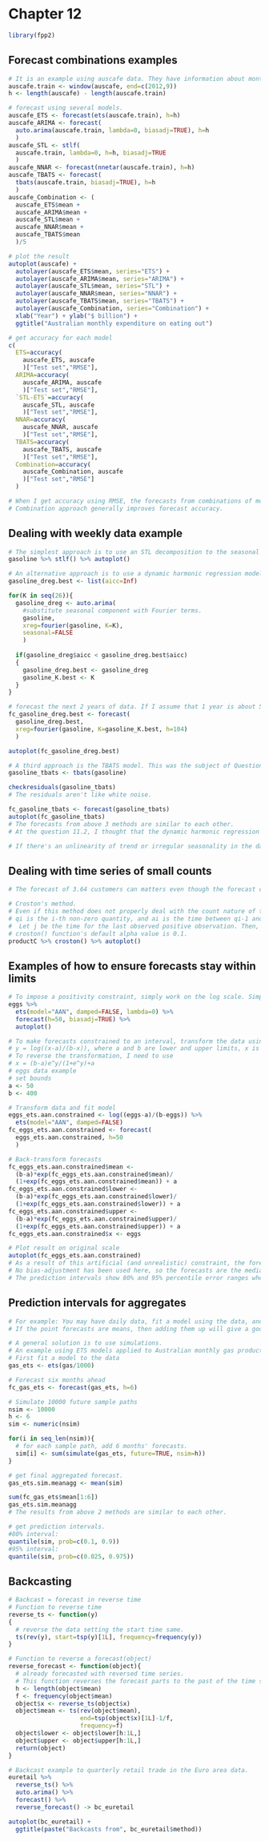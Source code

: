 # Chapter 12

```r

library(fpp2)

```

## Forecast combinations examples

```r

# It is an example using auscafe data. They have information about monthly expenditure on eating out in Australia, from April 1982 to September 2017. I'm going to get forecasts from the following models: ETS, ARIMA, STL-ETS, NNAR, and TBATS. And we compare the results using the last 5 years (60 months) of observations.
auscafe.train <- window(auscafe, end=c(2012,9))
h <- length(auscafe) - length(auscafe.train)

# forecast using several models.
auscafe_ETS <- forecast(ets(auscafe.train), h=h)
auscafe_ARIMA <- forecast(
  auto.arima(auscafe.train, lambda=0, biasadj=TRUE), h=h
  )
auscafe_STL <- stlf(
  auscafe.train, lambda=0, h=h, biasadj=TRUE
  )
auscafe_NNAR <- forecast(nnetar(auscafe.train), h=h)
auscafe_TBATS <- forecast(
  tbats(auscafe.train, biasadj=TRUE), h=h
  )
auscafe_Combination <- (
  auscafe_ETS$mean + 
  auscafe_ARIMA$mean + 
  auscafe_STL$mean + 
  auscafe_NNAR$mean + 
  auscafe_TBATS$mean
  )/5

# plot the result
autoplot(auscafe) +
  autolayer(auscafe_ETS$mean, series="ETS") +
  autolayer(auscafe_ARIMA$mean, series="ARIMA") +
  autolayer(auscafe_STL$mean, series="STL") +
  autolayer(auscafe_NNAR$mean, series="NNAR") +
  autolayer(auscafe_TBATS$mean, series="TBATS") +
  autolayer(auscafe_Combination, series="Combination") +
  xlab("Year") + ylab("$ billion") +
  ggtitle("Australian monthly expenditure on eating out")

# get accuracy for each model
c(
  ETS=accuracy(
    auscafe_ETS, auscafe
    )["Test set","RMSE"],
  ARIMA=accuracy(
    auscafe_ARIMA, auscafe
    )["Test set","RMSE"],
  `STL-ETS`=accuracy(
    auscafe_STL, auscafe
    )["Test set","RMSE"],
  NNAR=accuracy(
    auscafe_NNAR, auscafe
    )["Test set","RMSE"],
  TBATS=accuracy(
    auscafe_TBATS, auscafe
    )["Test set","RMSE"],
  Combination=accuracy(
    auscafe_Combination, auscafe
    )["Test set","RMSE"]
  )

# When I get accuracy using RMSE, the forecasts from combinations of models yielded lowest error. TBATS did particularly well with this series, but the combination approach was even better.
# Combination approach generally improves forecast accuracy.

```


## Dealing with weekly data example

```r

# The simplest approach is to use an STL decomposition to the seasonal component along with a non-seasonal method applied to the seasonally adjusted component of data.
gasoline %>% stlf() %>% autoplot()

# An alternative approach is to use a dynamic harmonic regression model. Example using gasoline data again.
gasoline_dreg.best <- list(aicc=Inf)

for(K in seq(26)){
  gasoline_dreg <- auto.arima(
    #substitute seasonal component with Fourier terms.
    gasoline, 
    xreg=fourier(gasoline, K=K), 
    seasonal=FALSE
    )
  
  if(gasoline_dreg$aicc < gasoline_dreg.best$aicc)
  {
    gasoline_dreg.best <- gasoline_dreg
    gasoline_K.best <- K
  }
}

# forecast the next 2 years of data. If I assume that 1 year is about 52 weeks, forecast horizon(h) is 104.
fc_gasoline_dreg.best <- forecast(
  gasoline_dreg.best, 
  xreg=fourier(gasoline, K=gasoline_K.best, h=104)
  )

autoplot(fc_gasoline_dreg.best)

# A third approach is the TBATS model. This was the subject of Question 11.2.
gasoline_tbats <- tbats(gasoline)

checkresiduals(gasoline_tbats)
# The residuals aren't like white noise.

fc_gasoline_tbats <- forecast(gasoline_tbats)
autoplot(fc_gasoline_tbats)
# The forecasts from above 3 methods are similar to each other.
# At the question 11.2, I thought that the dynamic harmonic regression model will be best for the data because of unlinearity in trend.

# If there's an unlinearity of trend or irregular seasonality in the data, dynamic regression model with dummy variable(s) will be the only choice. This fact can be applied to daily or sub-daily data, too.

```


## Dealing with time series of small counts

```r

# The forecast of 3.64 customers can matters even though the forecast of 100.368 customers rarely matters.

# Croston's method.
# Even if this method does not properly deal with the count nature of the data, but it is used so often, that it is worth knowing about it.
# qi is the i-th non-zero quantity, and ai is the time between qi-1 and qi. q is often called the "demand" and a the "inter-arrival time".
#  Let j be the time for the last observed positive observation. Then, the h-step ahead forecast for the demand at time T+h, is given by the ratio q(j+1|j) / a(j+1|j). One-step forecast is calculated by using exponential smoothing with alpha.
# croston() function's default alpha value is 0.1.
productC %>% croston() %>% autoplot()

```

## Examples of how to ensure forecasts stay within limits

```r

# To impose a positivity constraint, simply work on the log scale. Simply set the Box-Cox parameter lambda as 0.
eggs %>%
  ets(model="AAN", damped=FALSE, lambda=0) %>%
  forecast(h=50, biasadj=TRUE) %>%
  autoplot()

# To make forecasts constrained to an interval, transform the data using a scaled logit transform which maps (lower limit, upper limit) to the whole real line:
# y = log((x-a)/(b-x)), where a and b are lower and upper limits, x is on the original scale, and y is the transformed data.
# To reverse the transformation, I need to use 
# x = (b-a)e^y/(1+e^y)+a
# eggs data example
# set bounds
a <- 50
b <- 400

# Transform data and fit model
eggs_ets.aan.constrained <- log((eggs-a)/(b-eggs)) %>%
  ets(model="AAN", damped=FALSE)
fc_eggs_ets.aan.constrained <- forecast(
  eggs_ets.aan.constrained, h=50
  )

# Back-transform forecasts
fc_eggs_ets.aan.constrained$mean <- 
  (b-a)*exp(fc_eggs_ets.aan.constrained$mean)/
  (1+exp(fc_eggs_ets.aan.constrained$mean)) + a
fc_eggs_ets.aan.constrained$lower <- 
  (b-a)*exp(fc_eggs_ets.aan.constrained$lower)/
  (1+exp(fc_eggs_ets.aan.constrained$lower)) + a
fc_eggs_ets.aan.constrained$upper <- 
  (b-a)*exp(fc_eggs_ets.aan.constrained$upper)/
  (1+exp(fc_eggs_ets.aan.constrained$upper)) + a
fc_eggs_ets.aan.constrained$x <- eggs

# Plot result on original scale
autoplot(fc_eggs_ets.aan.constrained)
# As a result of this artificial (and unrealistic) constraint, the forecast distributions have become extremely skewed.
# No bias-adjustment has been used here, so the forecasts are the medians of the future distributions. 
# The prediction intervals show 80% and 95% percentile error ranges when the forecasts are constrained.

```


## Prediction intervals for aggregates

```r

# For example: You may have daily data, fit a model using the data, and want to forecast the total for the next week(need to aggregate 7 days of forecasts).
# If the point forecasts are means, then adding them up will give a good estimate of the total. 

# A general solution is to use simulations.
# An example using ETS models applied to Australian monthly gas production data.
# First fit a model to the data
gas_ets <- ets(gas/1000)

# Forecast six months ahead
fc_gas_ets <- forecast(gas_ets, h=6)

# Simulate 10000 future sample paths
nsim <- 10000
h <- 6 
sim <- numeric(nsim)

for(i in seq_len(nsim)){
  # for each sample path, add 6 months' forecasts.
  sim[i] <- sum(simulate(gas_ets, future=TRUE, nsim=h))
}

# get final aggregated forecast.
gas_ets.sim.meanagg <- mean(sim)

sum(fc_gas_ets$mean[1:6])
gas_ets.sim.meanagg
# The results from above 2 methods are similar to each other.

# get prediction intervals.
#80% interval:
quantile(sim, prob=c(0.1, 0.9))
#95% interval:
quantile(sim, prob=c(0.025, 0.975))

```

## Backcasting

```r

# Backcast = forecast in reverse time
# Function to reverse time
reverse_ts <- function(y)
{
  # reverse the data setting the start time same.
  ts(rev(y), start=tsp(y)[1L], frequency=frequency(y))
}

# Function to reverse a forecast(object)
reverse_forecast <- function(object){
  # already forecasted with reversed time series.
  # This function reverses the forecast parts to the past of the time series. And also reverses the reversed time series to the original.
  h <- length(object$mean)
  f <- frequency(object$mean)
  object$x <- reverse_ts(object$x)
  object$mean <- ts(rev(object$mean), 
                    end=tsp(object$x)[1L]-1/f,
                    frequency=f)
  object$lower <- object$lower[h:1L,]
  object$upper <- object$upper[h:1L,]
  return(object)
}

# Backcast example to quarterly retail trade in the Euro area data.
euretail %>%
  reverse_ts() %>%
  auto.arima() %>% 
  forecast() %>%
  reverse_forecast() -> bc_euretail

autoplot(bc_euretail) + 
  ggtitle(paste("Backcasts from", bc_euretail$method))

```

